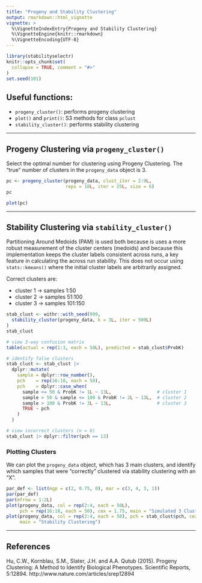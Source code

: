```yaml
---
title: "Progeny and Stability Clustering"
output: rmarkdown::html_vignette
vignette: >
  %\VignetteIndexEntry{Progeny and Stability Clustering}
  %\VignetteEngine{knitr::rmarkdown}
  %\VignetteEncoding{UTF-8}
---
```


```r
library(stabilityselectr)
knitr::opts_chunk$set(
  collapse = TRUE, comment = "#>"
)
set.seed(101)
```


## Useful functions:

* `progeny_cluster()`: performs progeny clustering
* `plot()` and `print()`: S3 methods for class `pclust`
* `stability_cluster()`: performs stability clustering


--------------


## Progeny Clustering via `progeny_cluster()`

Select the optimal number for clustering using Progeny Clustering.
The "true" number of clusters in the `progeny_data` object is 3.



```r
pc <- progeny_cluster(progeny_data, clust_iter = 2:9L,
                      reps = 10L, iter = 25L, size = 6)
pc
```

```r
plot(pc)
```


-------------


## Stability Clustering via `stability_cluster()`

Partitioning Around Medoids (PAM) is used both because
is uses a more robust measurement of the cluster centers (medoids) and
because this implementation keeps the cluster labels consistent across
runs, a key feature in calculating the across run stability. This does
not occur using `stats::kmeans()` where the initial cluster
labels are arbitrarily assigned.

Correct clusters are:

* cluster 1 -> samples 1:50
* cluster 2 -> samples 51:100
* cluster 3 -> samples 101:150

```r
stab_clust <- withr::with_seed(999,
  stability_cluster(progeny_data, k = 3L, iter = 500L)
)
stab_clust

# view 3-way confusion matrix
table(actual = rep(1:3, each = 50L), predicted = stab_clust$ProbK)

# identify false clusters
stab_clust <- stab_clust |>
  dplyr::mutate(
    sample = dplyr::row_number(),
    pch    = rep(16:18, each = 50),
    pch    = dplyr::case_when(
      sample <= 50 & ProbK != 1L ~ 13L,                 # cluster 1
      sample > 50 & sample <= 100 & ProbK != 2L ~ 13L,  # cluster 2
      sample > 100 & ProbK != 3L ~ 13L,                 # cluster 3
      TRUE ~ pch
    )
  )

# view incorrect clusters (n = 6)
stab_clust |> dplyr::filter(pch == 13)
```


### Plotting Clusters

We can plot the `progeny_data` object, which has 3 main clusters, and identify
which samples that were "correctly" clustered via stability clustering with
an "X".

```r
par_def <- list(mgp = c(2, 0.75, 0), mar = c(3, 4, 3, 1))
par(par_def)
par(mfrow = 1:2L)
plot(progeny_data, col = rep(2:4, each = 50L),
     pch = rep(16:18, each = 50), cex = 1.75, main = "Simulated 3 Cluster Data")
plot(progeny_data, col = rep(2:4, each = 50), pch = stab_clust$pch, cex = 1.75,
     main = "Stability Clustering")
```


-------------

## References

Hu, C.W., Kornblau, S.M., Slater, J.H. and A.A. Qutub (2015).
Progeny Clustering: A Method to Identify Biological Phenotypes. Scientific Reports,
5:12894. http://www.nature.com/articles/srep12894

